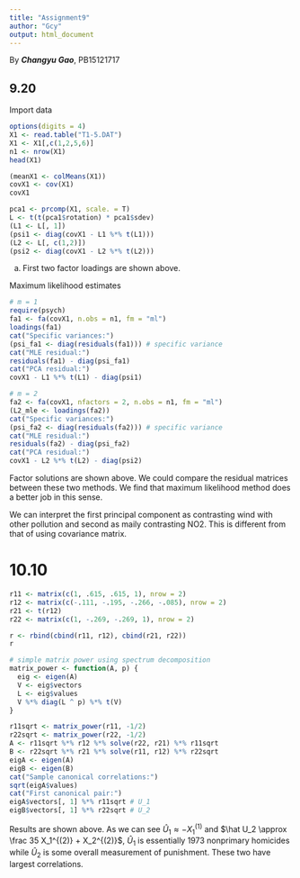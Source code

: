```yaml
---
title: "Assignment9"
author: "Gcy"
output: html_document
---
```


By ***Changyu Gao***, PB15121717

## 9.20

Import data
```r
options(digits = 4)
X1 <- read.table("T1-5.DAT")
X1 <- X1[,c(1,2,5,6)]
n1 <- nrow(X1)
head(X1)

(meanX1 <- colMeans(X1))
covX1 <- cov(X1)
covX1

pca1 <- prcomp(X1, scale. = T)
L <- t(t(pca1$rotation) * pca1$sdev)
(L1 <- L[, 1])
(psi1 <- diag(covX1 - L1 %*% t(L1)))
(L2 <- L[, c(1,2)])
(psi2 <- diag(covX1 - L2 %*% t(L2)))
```
a) First two factor loadings are shown above.

Maximum likelihood estimates
```r
# m = 1
require(psych)
fa1 <- fa(covX1, n.obs = n1, fm = "ml")
loadings(fa1)
cat("Specific variances:")
(psi_fa1 <- diag(residuals(fa1))) # specific variance
cat("MLE residual:")
residuals(fa1) - diag(psi_fa1)
cat("PCA residual:")
covX1 - L1 %*% t(L1) - diag(psi1)

# m = 2
fa2 <- fa(covX1, nfactors = 2, n.obs = n1, fm = "ml")
(L2_mle <- loadings(fa2))
cat("Specific variances:")
(psi_fa2 <- diag(residuals(fa2))) # specific variance
cat("MLE residual:")
residuals(fa2) - diag(psi_fa2)
cat("PCA residual:")
covX1 - L2 %*% t(L2) - diag(psi2)
```
Factor solutions are shown above. We could compare the residual matrices between these two methods. We find that maximum likelihood method does a better job in this sense.

We can interpret the first principal component as contrasting wind with other pollution and second as maily contrasting NO2. This is different from that of using covariance matrix.

# 10.10
```r
r11 <- matrix(c(1, .615, .615, 1), nrow = 2)
r12 <- matrix(c(-.111, -.195, -.266, -.085), nrow = 2)
r21 <- t(r12)
r22 <- matrix(c(1, -.269, -.269, 1), nrow = 2)

r <- rbind(cbind(r11, r12), cbind(r21, r22))
r
```

```r
# simple matrix power using spectrum decomposition
matrix_power <- function(A, p) {
  eig <- eigen(A)
  V <- eig$vectors
  L <- eig$values
  V %*% diag(L ^ p) %*% t(V)
}

r11sqrt <- matrix_power(r11, -1/2)
r22sqrt <- matrix_power(r22, -1/2)
A <- r11sqrt %*% r12 %*% solve(r22, r21) %*% r11sqrt
B <- r22sqrt %*% r21 %*% solve(r11, r12) %*% r22sqrt
eigA <- eigen(A)
eigB <- eigen(B)
cat("Sample canonical correlations:")
sqrt(eigA$values)
cat("First canonical pair:")
eigA$vectors[, 1] %*% r11sqrt # U_1
eigB$vectors[, 1] %*% r22sqrt # U_2
```
Results are shown above.
As we can see $\hat U_1 \approx -X_1^{(1)}$ and $\hat U_2 \approx \frac 35 X_1^{(2)} + X_2^{(2)}$, $\hat U_1$ is essentially 1973 nonprimary homicides while $\hat U_2$ is some overall measurement of punishment. These two have largest correlations.
